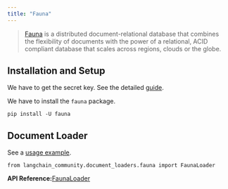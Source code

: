 ```yaml
---
title: "Fauna"
---
```


> [Fauna](https://fauna.com/) is a distributed document-relational database that combines the flexibility of documents with the power of a relational, ACID compliant database that scales across regions, clouds or the globe.

## Installation and Setup

We have to get the secret key. See the detailed [guide](https://docs.fauna.com/fauna/current/learn/security_model/).

We have to install the `fauna` package.

```
pip install -U fauna
```

## Document Loader

See a [usage example](/oss/integrations/document_loaders/fauna).

```
from langchain_community.document_loaders.fauna import FaunaLoader
```

**API Reference:**[FaunaLoader](https://python.langchain.com/api_reference/community/document_loaders/langchain_community.document_loaders.fauna.FaunaLoader.html)
